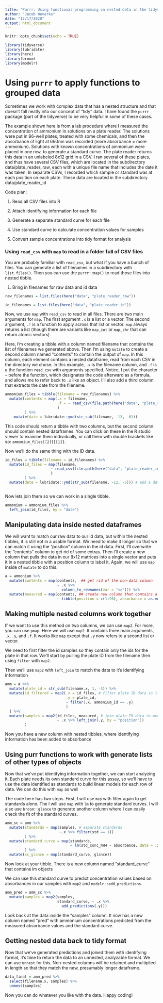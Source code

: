 ```yaml
---
title: "Purrr: Using functional programming on nested data in the tidyverse"
author: "Jacob Weverka"
date: "12/17/2020"
output: html_document
---
```


```r
knitr::opts_chunk$set(echo = TRUE)

library(tidyverse)
library(lubridate)
library(here)
library(broom)
library(modelr)

```




# Using `purrr` to apply functions to grouped data

Sometimes we work with complex data that has a nested structure and that doesn't fall neatly into our concept of "tidy" data. I have found the `purrr` package (part of the tidyverse) to be very helpful in some of these cases.

The example shown here is from a lab procedure where I measured the concentration of ammonium in solutions on a plate reader. The solutions were put in 96-well plates, treated with some chemicals, and then the absorbance of light at 660nm was recorded (more absorbance = more ammonium). Solutions with known concentrations of ammonium were placed in one row, to generate a standard curve. The plate reader returns this data in an unlabeled 8x12 grid in a CSV. I ran several of these plates, and thus have several CSV files, which are located in the subdirectory data/plate_reader_raw, each with a unique file name that includes the date it was taken. In separate CSVs, I recorded which sample or standard was at each position on each plate. These data are located in the subdirectory data/plate_reader_id

Code plan:

1. Read all CSV files into R

2. Attach identifying information for each file

3. Generate a separate standard curve for each file

4. Use standard curve to calculate concentration values for samples

5. Convert sample concentrations into tidy format for analysis





### Using `read_csv` with `map` to read in a folder full of CSV files

You are probably familiar with `read_csv`, but what if you have a bunch of files. You can generate a list of filenames in a subdirectory with `list.files()`. Then you can use the `purrr::map()` to read those files into nested tibble.



1. Bring in filenames for raw data and id data
```r

raw_filenames = list.files(here("data", "plate_reader_raw"))

id_filenames = list.files(here("data", "plate_reader_id"))

```


Now, we use `map` with `read_csv` to read in all files. There are two main arguments for `map`. The first argument `.x` is a list or a vector. The second argument, `.f` is a function to apply across that list or vector. `map` always returns a list (though there are variants like `map_int` or `map_chr` that can return atomic vectors).


Here, I'm creating a tibble with a column named filename that contains the list of filenames we generated above. Then I'm using `mutate` to create a second column named "contents" to contain the output of `map`. In this column, each element contains a nested dataframe, read from each CSV in the directory we chose. In this example, `.x` is the filename column, and `.f` is a the function `read_csv` with arguments specified. Notice, I put the character `~` before the function, which designates the code afterward as a formula, and allows me to refer back to `.x` like an object.  I'll also add a third column that extracts the date from the filename.

```r

ammonium_files = tibble(filename = raw_filenames) %>%
  mutate(contents = map(.x = filename,
                        .f = ~ read_csv(file.path(here("data", "plate_reader_raw"), .x), col_types = cols())
                        )
         ) %>% 
    mutate(date = lubridate::ymd(str_sub(filename, -13, -6)))


```

This code should return a tibble with two columns, but the second column should contain nested dataframes. You can click on these in the R studio viewer to examine them individually, or call them with double brackets like so: `ammonium_files[[2]][[1]]`.


Now we'll do the same thing with the ID data.

```r
id_files = tibble(filename = id_filenames) %>%
  mutate(id_files = map(filename, 
                     ~ read_csv(file.path(here("data", "plate_reader_id"), .x), col_types = cols())
                     )
         ) %>%
  mutate(date = lubridate::ymd(str_sub(filename, -12, -5))) # add a date column
  
```

Now lets join them so we can work in a single tibble.

```r
ammonium = ammonium_files %>% 
  left_join(id_files, by = "date")
```

## Manipulating data inside nested dataframes

We will want to match our raw data to our id data, but within the nested tibbles, it is still not in a usable format. We need to make it longer so that we can match it using the "position" column in the id data. First, I'll overwrite the "contents" column to get rid of some extras. Then I'll create a new column that pulls the data in our 8x12 matrices into a single vector and puts it in a nested tibble with a position column to label it. Again, we will use `map` inside of `mutate` to do this.



```r
a = ammonium %>% 
  mutate(contents = map(contents,  ## get rid of the non-data column
                        ~ .x %>%
                          column_to_rownames(var = "<>"))) %>% 
  mutate(measured = map(contents, ## create new column that contains a tibble of labeled values
                        ~ tibble(position = c(1:96), absorbance = as.vector(as.matrix(.x)))))
```


## Making multiple nested columns work together

If we want to use this method on two columns, we can use `map2`. For more, you can use `pmap`. Here we will use `map2`. It contains three main arguments, `.x`, `.y`, and `.f`. It works like `map` except that `.y` now refers to a second list or vector.

We need to first filter the id samples so they contain only the ids for the plate in that row. We'll start by pulling the plate ID from the filename then using `filter` with `map2`.

Then we'll use `map2` with `left_join` to match the data to it's identifying information


```r

amm = a %>% 
  mutate(plate_id = str_sub(filename.x, 1, -5)) %>% 
  mutate(id_filtered = map2(.x = id_files, # filter plate ID data so it only contains relevant plates
                            .y = plate_id,
                            ~ filter(.x, ammonium_id == .y)
                            )
  ) %>% 
  mutate(samples = map2(id_files, measured, # join plate ID data to measurements
                        ~ .x %>% left_join(.y, by = "position"))
         )

```

Now you have a new column with nested tibbles, where identifying information has been added to absorbance

## Using purr functions to work with generate lists of other types of objects

Now that we've put identifying information together, we can start analyzing it. Each plate needs its own standard curve for this assay, so we'll have to use the data identified as standards to build linear models for each row of data. We can do this with `map` as well

The code here has two steps. First, I will use `map` with filter again to get standards alone. The I will use `map` with `lm` to generate standard curves. I will also use `broom::glance` to generate another column where I can easily check the fit of the standard curves.

```r
amm_sc = amm %>% 
  mutate(standards = map(samples, # separate standards
                         ~.x %>% filter(std == 1))
         ) %>% 
  mutate(standard_curve = map(standards,
                              ~ lm(std_conc_NH4 ~ absorbance, data = .x))
         ) %>% 
  mutate(sc_glance = map(standard_curve, glance))
```

Now look at your tibble. There is a new column named "standard_curve" that contains lm objects

We can use this standard curve to predict concentration values based on absorbances in our samples with `map2` and `modelr::add_predictions`. 

```r

amm_pred = amm_sc %>% 
  mutate(samples = map2(samples, 
                        standard_curve, ~ .x %>%
                          add_predictions(.y)))
```

Look back at the data inside the "samples" column. It now has a new column named "pred" with ammonium concentrations predicted from the measured absorbance values and the standard curve.


## Getting nested data back to tidy format

Now that we've generated predictions and joined them with identifying format, it's time to return the data to an unnested, analyzable format. We can use `unnest` for this. Non-nested columns will be retained and multiplied in length so that they match the new, presumably longer dataframe.

```r

data_final = amm_pred %>% 
  select(filename.x, samples) %>% 
  unnest(samples)

```

Now you can do whatever you like with the data. Happy coding!
